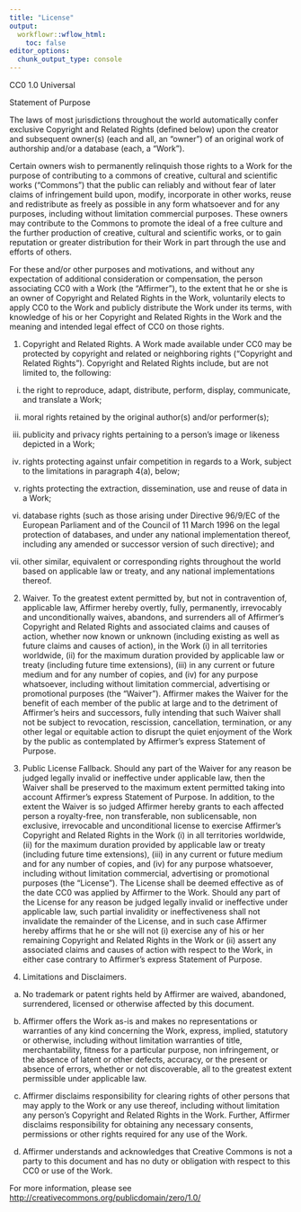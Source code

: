 ```yaml
---
title: "License"
output:
  workflowr::wflow_html:
    toc: false
editor_options:
  chunk_output_type: console
---
```


CC0 1.0 Universal

Statement of Purpose

The laws of most jurisdictions throughout the world automatically confer
exclusive Copyright and Related Rights (defined below) upon the creator and
subsequent owner(s) (each and all, an "owner") of an original work of
authorship and/or a database (each, a "Work").

Certain owners wish to permanently relinquish those rights to a Work for the
purpose of contributing to a commons of creative, cultural and scientific
works ("Commons") that the public can reliably and without fear of later
claims of infringement build upon, modify, incorporate in other works, reuse
and redistribute as freely as possible in any form whatsoever and for any
purposes, including without limitation commercial purposes. These owners may
contribute to the Commons to promote the ideal of a free culture and the
further production of creative, cultural and scientific works, or to gain
reputation or greater distribution for their Work in part through the use and
efforts of others.

For these and/or other purposes and motivations, and without any expectation
of additional consideration or compensation, the person associating CC0 with a
Work (the "Affirmer"), to the extent that he or she is an owner of Copyright
and Related Rights in the Work, voluntarily elects to apply CC0 to the Work
and publicly distribute the Work under its terms, with knowledge of his or her
Copyright and Related Rights in the Work and the meaning and intended legal
effect of CC0 on those rights.

1. Copyright and Related Rights. A Work made available under CC0 may be
protected by copyright and related or neighboring rights ("Copyright and
Related Rights"). Copyright and Related Rights include, but are not limited
to, the following:

  i. the right to reproduce, adapt, distribute, perform, display, communicate,
  and translate a Work;

  ii. moral rights retained by the original author(s) and/or performer(s);

  iii. publicity and privacy rights pertaining to a person's image or likeness
  depicted in a Work;

  iv. rights protecting against unfair competition in regards to a Work,
  subject to the limitations in paragraph 4(a), below;

  v. rights protecting the extraction, dissemination, use and reuse of data in
  a Work;

  vi. database rights (such as those arising under Directive 96/9/EC of the
  European Parliament and of the Council of 11 March 1996 on the legal
  protection of databases, and under any national implementation thereof,
  including any amended or successor version of such directive); and

  vii. other similar, equivalent or corresponding rights throughout the world
  based on applicable law or treaty, and any national implementations thereof.

2. Waiver. To the greatest extent permitted by, but not in contravention of,
applicable law, Affirmer hereby overtly, fully, permanently, irrevocably and
unconditionally waives, abandons, and surrenders all of Affirmer's Copyright
and Related Rights and associated claims and causes of action, whether now
known or unknown (including existing as well as future claims and causes of
action), in the Work (i) in all territories worldwide, (ii) for the maximum
duration provided by applicable law or treaty (including future time
extensions), (iii) in any current or future medium and for any number of
copies, and (iv) for any purpose whatsoever, including without limitation
commercial, advertising or promotional purposes (the "Waiver"). Affirmer makes
the Waiver for the benefit of each member of the public at large and to the
detriment of Affirmer's heirs and successors, fully intending that such Waiver
shall not be subject to revocation, rescission, cancellation, termination, or
any other legal or equitable action to disrupt the quiet enjoyment of the Work
by the public as contemplated by Affirmer's express Statement of Purpose.

3. Public License Fallback. Should any part of the Waiver for any reason be
judged legally invalid or ineffective under applicable law, then the Waiver
shall be preserved to the maximum extent permitted taking into account
Affirmer's express Statement of Purpose. In addition, to the extent the Waiver
is so judged Affirmer hereby grants to each affected person a royalty-free,
non transferable, non sublicensable, non exclusive, irrevocable and
unconditional license to exercise Affirmer's Copyright and Related Rights in
the Work (i) in all territories worldwide, (ii) for the maximum duration
provided by applicable law or treaty (including future time extensions), (iii)
in any current or future medium and for any number of copies, and (iv) for any
purpose whatsoever, including without limitation commercial, advertising or
promotional purposes (the "License"). The License shall be deemed effective as
of the date CC0 was applied by Affirmer to the Work. Should any part of the
License for any reason be judged legally invalid or ineffective under
applicable law, such partial invalidity or ineffectiveness shall not
invalidate the remainder of the License, and in such case Affirmer hereby
affirms that he or she will not (i) exercise any of his or her remaining
Copyright and Related Rights in the Work or (ii) assert any associated claims
and causes of action with respect to the Work, in either case contrary to
Affirmer's express Statement of Purpose.

4. Limitations and Disclaimers.

  a. No trademark or patent rights held by Affirmer are waived, abandoned,
  surrendered, licensed or otherwise affected by this document.

  b. Affirmer offers the Work as-is and makes no representations or warranties
  of any kind concerning the Work, express, implied, statutory or otherwise,
  including without limitation warranties of title, merchantability, fitness
  for a particular purpose, non infringement, or the absence of latent or
  other defects, accuracy, or the present or absence of errors, whether or not
  discoverable, all to the greatest extent permissible under applicable law.

  c. Affirmer disclaims responsibility for clearing rights of other persons
  that may apply to the Work or any use thereof, including without limitation
  any person's Copyright and Related Rights in the Work. Further, Affirmer
  disclaims responsibility for obtaining any necessary consents, permissions
  or other rights required for any use of the Work.

  d. Affirmer understands and acknowledges that Creative Commons is not a
  party to this document and has no duty or obligation with respect to this
  CC0 or use of the Work.

For more information, please see
<http://creativecommons.org/publicdomain/zero/1.0/>
